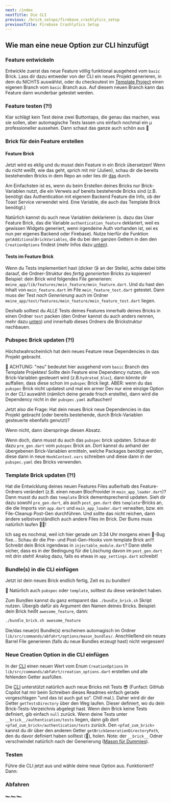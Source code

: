 ```yaml
---
next: /index
nextTitle: Die CLI
previous: /brick_setups/firebase_crashlytics_setup
previousTitle: Firebase Crashlytics Setup
---
```

## Wie man eine neue Option zur CLI hinzufügt

### Feature entwickeln

Entwickle zuerst das neue Feature völlig funktional ausgehend vom ```basic``` Brick. Lass dir dazu entweder von der CLI ein neues Projekt generieren, in dem du NICHTS auswählst, oder du checkoutest im [Template Project][template_project_link] einen eigenen Branch vom ```basic``` Branch aus. Auf diesem neuen Branch kann das Feature dann wunderbar getestet werden.

### Feature testen (?!)

Klar schlägt kein Test deine zwei Buttontaps, die genau das machen, was sie sollen, aber automagische Tests lassen uns einfach nochmal ein µ professioneller aussehen.  Dann schaut das ganze auch schön aus 🌈

### Brick für dein Feature erstellen

#### Feature Brick

Jetzt wird es eklig und du musst dein Feature in ein Brick übersetzen! Wenn du nicht weißt, wie das geht, sprich mit mir (Julien), schau dir die bereits bestehenden Bricks in dem Repo an oder lies dir [das][mason_link] durch.

Am Einfachsten ist es, wenn du beim Erstellen deines Bricks nur Brick-Variablen nutzt, die ein Verweis auf bereits bestehende Bricks sind (z.B. benötigt das Authentication mit eigenem Backend Feature die Info, ob der Toast Service verwendet wird. Eine Variable, die auch das Template Brick benötigt.)

Natürlich kannst du auch neue Variablen deklarieren (s. dazu das User Feature Brick, das die Variable ```authentication_feature``` deklariert, weil es gewissen Widgets generiert, wenn irgendeine Auth vorhanden ist, sei es nun per eigenes Backend oder Firebase). Nutze hierfür die Funktion ```getAdditionalBrickVariables```, die du bei den ganzen Gettern in den den ```CreationOptions``` findest (mehr Infos dazu [unten][new_creation_option_link]).

#### Tests im Feature Brick

Wenn du Tests implementiert hast (dicker 😘 an der Stelle), achte dabei bitte darauf, die Ordner-Struktur des *fertig generierten* Bricks zu kopieren! Beispiel: dein Brick wird folgendes File generieren: ```meine_app/lib/features/mein_feature/mein_feature.dart```. Und du hast den Inhalt von ```mein_feature.dart``` im File ```mein_feature_test.dart``` getestet. Dann muss der Test *nach Generierung* auch im Ordner ```meine_app/test/features/mein_feature/mein_feature_test.dart``` liegen.

Deshalb solltest du *ALLE* Tests deines Features innerhalb deines Bricks in einen Ordner ```test``` packen (den Ordner kannst du auch anders nennen, mehr dazu [unten][new_creation_option_link]) und innerhalb dieses Ordners die Brickstruktur nachbauen.

### Pubspec Brick updaten (?!)

Höchstwahrscheinlich hat dein neues Feature neue Dependencies in das Projekt gebracht.

🚨 ACHTUNG: "neu" bedeutet hier ausgehend vom ```basic``` Branch des Template Projektes! Sollte dein Feature eine Dependency nutzen, die von Brick-Variablen gesteuert wird (z.B.```hydrated_bloc```), dann könnte dir auffallen, dass diese schon im ```pubspec``` Brick liegt. ABER: wenn du das ```pubspec``` Brick nicht updatest und mal ein armer Dev nur eine einzige Option in der CLI auswählt (nämlich deine gerade frisch erstellte), dann wird die Dependency nicht in der ```pubspec.yaml``` auftauchen!

Jetzt also die Frage: Hat dein neues Brick neue Dependencies in das Projekt gebracht (oder bereits bestehende, durch Brick-Variablen gesteuerte ebenfalls genutzt)?

Wenn nicht, dann überspringe diesen Absatz.

Wenn doch, dann musst du auch das ```pubspec``` brick updaten. Schaue dir dazu ```pre_gen.dart``` vom ```pubspec``` Brick an. Dort kannst du anhand der übergebenen Brick-Variablen ermitteln, welche Packages benötigt werden, diese dann in neue ```HookContext.vars``` schreiben und diese dann in der ```pubspec.yaml``` des Bricks verwenden.

### Template Brick updaten (?!)

Hat die Entwicklung deines neuen Features Files außerhalb des Feature-Ordners verändert (z.B. einen neuen BlocProvider in ```main_app_loader.dart```)? Dann musst du auch das ```template``` Brick dementsprechend updaten. Sieh dir dazu sowohl ```pre_gen.dart```, als auch ```post_gen.dart``` des ```template```-Bricks an, die die Imports von ```app.dart``` und ```main_app_loader.dart``` verwalten, bzw. ein File-Cleanup Post-Gen durchführen. Und sollte das nicht reichen, dann ändere selbstverständlich auch andere Files im Brick. Der Bums muss natürlich laufen 🏃🏾!

Ich sag es nochmal, weil ich hier gerade um 3:34 Uhr morgens einen 💩-Bug fixe... Schau dir die Pre- und Post-Gen-Hooks vom template Brick an!!! Schreibt dein Brick irgendwas in ```injectable_module.dart```? Dann stelle sicher, dass es in der Bedingung für die Löschung davon im ```post_gen.dart``` mit drin steht! Analog dazu, falls es etwas in ```app_settings.dart``` schreibt!

### Bundle(s) in die CLI einfügen

Jetzt ist dein neues Brick endlich fertig, Zeit es zu bundlen!

🚨 Natürlich auch ```pubspec``` oder ```template```, solltest du diese verändert haben.

Zum Bundlen kannst du ganz entspannt das ```./bundle_brick.sh``` Skript nutzen. Übergib dafür als Argument den Namen deines Bricks. Beispiel: dein Brick heißt ```awesome_feature```, dann:

```bash
./bundle_brick.sh awesome_feature
```

Die/das neue(n) Bundle(s) erscheinen automagisch im Ordner ```lib/src/commands/abfahrt/options/mason_bundles/```. Anschließend ein neues Barrel File generieren (falls du neue Bundles erzeugt hast) nicht vergessen!

### Neue Creation Option in die CLI einfügen

In der [CLI][cli_link] einen neuen Wert vom Enum ```CreationOptions``` in ```lib/src/commands/abfahrt/creation_options.dart``` erstellen und alle fehlenden Getter ausfüllen.

Die [CLI][cli_link] unterstützt natürlich auch neue Bricks mit Tests 😎 (Funfact: GitHub Copilot hat mir beim Schreiben dieses Readmes einfach gerade vorgeschlagen "und das ist auch gut so". Chill mal.). Daher wird dir der Getter ```getTestsDirectory``` über den Weg laufen. Dieser definiert, wo du dein Brick-Tests-Verzeichnis abgelegt hast. Wenn dein Brick keine Tests definiert, gib einfach ```null``` zurück. Wenn deine Tests unter ```__brick__/authentication/tests``` liegen, dann gib dort ```<pfad_zum_brick>/authentication/tests``` zurück. Den ```<pfad_zum_brick>``` kannst du dir über den anderen Getter ```getBrickGenerationDirectoryPath```, den du davor definiert haben solltest (🧐), holen. Note: der ```__brick__``` Odner verschwindet natürlich nach der Generierung ([Mason für Dummies][mason_link]).

### Testen

Führe die CLI jetzt aus und wähle deine neue Option aus. Funktioniert? Dann:

### Abfahren

🏎🏎🏎

[template_project_link]: https://github.com/julienandco/template_project
[cli_link]: /index
[new_creation_option_link]: /add_new_brick#neue-creation-option-in-die-cli-einfügen
[mason_link]: https://pub.dev/packages/mason_cli
